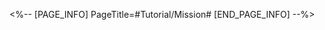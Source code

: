 <%-- [PAGE_INFO]
PageTitle=#Tutorial/Mission#
[END_PAGE_INFO] --%>
{{Tutorial
|sort      = 320101
|title     = Mission
|subtitle  = 
|type      = System
|about     = 
|image1    = Tutorial Mission 1.png{{subst:void|<!--$UPLOAD:<<SpriteOutput/TutorialPic/TutorialPage_320101.png>-<Tutorial Mission 1.png>>}}
|text1     = Aside from completing {{Color|h|nobold=1|Trailblaze Missions}} to progress the storyline, other missions can also be encountered in the exploration.
|image2    = Tutorial Mission 2.png{{subst:void|<!--$UPLOAD:<<SpriteOutput/TutorialPic/TutorialPage_320102.png>-<Tutorial Mission 2.png>>}}
|text2     = After exploring certain areas in-depth, {{Color|h|nobold=1|Adventure Missions}} can be received from people there, so you become more familiar with the different worlds.
|image3    = Tutorial Mission 3.png{{subst:void|<!--$UPLOAD:<<SpriteOutput/TutorialPic/TutorialPage_320103.png>-<Tutorial Mission 3.png>>}}
|text3     = Completing {{Color|h|nobold=1|certain missions}} allows you to invite companions that you meet in your journey onto the Astral Express.
|image4    = Tutorial Mission 4.png{{subst:void|<!--$UPLOAD:<<SpriteOutput/TutorialPic/TutorialPage_320104.png>-<Tutorial Mission 4.png>>}}
|text4     = Aside from that, you can also complete {{Color|h|nobold=1|Daily Missions}} to obtain corresponding rewards.
}}